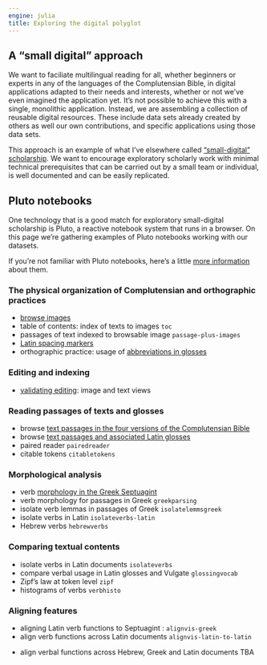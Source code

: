 ```yaml
---
engine: julia
title: Exploring the digital polyglot
---
```



## A "small digital" approach

We want to faciliate multilingual reading for all, whether beginners or experts in any of the languages of the Complutensian Bible, in digital applications adapted to their needs and interests, whether or not we've even imagined the application yet. It's not possible to achieve this with a single, monolithic application. Instead, we are assembling a collection of reusable digital resources. These include data sets already created by others as well our own contributions, and specific applications using those data sets.  
   

This approach is an example of what I've elsewhere called ["small-digital" scholarship](https://neelsmith.quarto.pub/posts/2024-10-28-small-digital/index.html). We want to encourage exploratory scholarly work with minimal technical prerequisites that can be carried out by a small team or individual, is well documented and can be easily replicated.



## Pluto notebooks

One technology that is a good match for exploratory small-digital scholarship is Pluto, a reactive notebook system that runs in a browser. On this page we're gathering examples of Pluto notebooks working with our datasets.

:::{.callout-note title="Pluto"}
If you're not familiar with Pluto notebooks, here's a little  [more information](./pluto/) about them.
:::


### The physical organization of Complutensian and orthographic practices

- [browse images](./imagebrowsing/)
- table of contents: index of texts to images `toc`
- passages of text indexed to browsable image `passage-plus-images`
- [Latin spacing markers](./spacing-markers-latin/)
- orthographic practice: usage of [abbreviations in glosses](./abbreviations/)


### Editing and indexing

- [validating editing](./validation/): image and text views



### Reading passages of texts and glosses

- browse [text passages in the four versions of the Complutensian Bible](./alignedpassages/)
- browse [text passages and associated Latin glosses](./aligned-with-glosses/)
- paired reader `pairedreader`
- citable tokens `citabletokens`


### Morphological analysis


- verb [morphology in the Greek Septuagint](./greek-verbs/)
- verb morphology for passages in Greek `greekparsing`
- isolate verb lemmas in passages of Greek `isolatelemmsgreek`
- isolate verbs in Latin `isolateverbs-latin`
- Hebrew verbs `hebrewverbs`

### Comparing  textual contents


- isolate verbs in Latin documents `isolateverbs`
- compare verbal usage in Latin glosses and Vulgate `glossingvocab`
- Zipf's law at token level `zipf`
- histograms of verbs `verbhisto`


### Aligning features

- aligning Latin verb functions to Septuagint : `alignvis-greek`
- align verb functions across Latin documents `alignvis-latin-to-latin`

:::{.callout-important title="TBA"}
- align verbal functions across Hebrew, Greek and Latin documents TBA
:::


